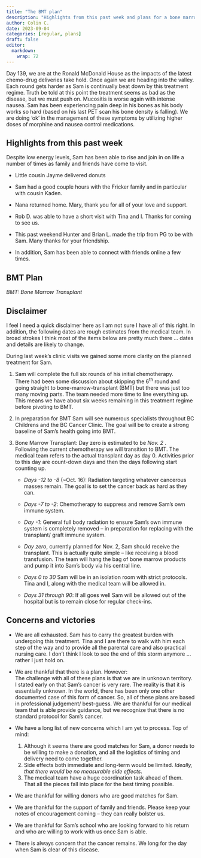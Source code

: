 ```yaml
---
title: "The BMT plan"
description: "Highlights from this past week and plans for a bone marrow transplant."
author: Colin C.
date: 2023-09-04
categories: [regular, plans]
draft: false
editor: 
  markdown: 
    wrap: 72
---
```



Day 139, we are at the Ronald McDonald House as the impacts of the latest chemo-drug deliveries take hold.  Once again we are heading into the valley.  Each round gets harder as Sam is continually beat down by this treatment regime.  Truth be told at this point the treatment seems as bad as the disease, but we must push on.  Mucositis is worse again with intense nausea.  Sam has been experiencing pain deep in his bones as his body works so hard (based on his last PET scan his bone density is falling).  We are doing 'ok' in the management of these symptoms by utilizing higher doses of morphine and nausea control medications. 

## Highlights from this past week 

Despite low energy levels, Sam has been able to rise and join in on life a number of times as family and friends have come to visit. 

-   Little cousin Jayme delivered donuts

-   Sam had a good couple hours with the Fricker family and in particular with cousin Kaden. 
-   Nana returned home.  Mary, thank you for all of your love and support.
-   Rob D. was able to have a short visit with Tina and I.  Thanks for coming to see us. 
-   This past weekend Hunter and Brian L. made the trip from PG to be with Sam.  Many thanks for your friendship.
-   In addition, Sam has been able to connect with friends online a few times.


## BMT Plan 

_BMT: Bone Marrow Transplant_\

::: callout-warning
## Disclaimer 

I feel I need a quick disclaimer here as I am not sure I have all of this right.  In addition, the following dates are rough estimates from the medical team.  In broad strokes I think most of the items below are pretty much there ... dates and details are likely to change.  
:::


During last week's clinic visits we gained some more clarity on the planned treatment for Sam.  

1.  Sam will complete the full six rounds of his initial chemotherapy.\
There had been some discussion about skipping the 6^th^ round and going straight to bone-marrow-transplant  (BMT) but there was just too many moving parts.  The team needed more time to line everything up.  This means we have about six weeks remaining in this treatment regime before pivoting to BMT. 

2.  In preparation for BMT Sam will see numerous specialists throughout BC Childrens and the BC Cancer Clinic.  The goal will be to create a strong baseline of Sam's health going into BMT. 

3.  Bone Marrow Transplant: Day zero is estimated to be _Nov. 2_ .\
Following the current chemotherapy we will transition to BMT.  The medical team refers to the actual transplant day as day 0.  Activities prior to this day are count-down days and then the days following start counting up.  
    -   _Days -12 to -8_ (~Oct. 16): Radiation targeting whatever cancerous masses remain.  The goal is to set the cancer back as hard as they can.
    -   _Days -7 to -2_: Chemotherapy to suppress and remove Sam's own immune system.
  
    -   _Day -1_: General full body radiation to ensure Sam's own immune system is completely removed -- in preparation for replacing with the transplant/ graft immune system. 
    -   _Day zero_, currently planned for Nov. 2, Sam should receive the transplant.  This is actually quite simple -- like receiving a blood transfusion. The team will hang the bag of bone marrow products and pump it into Sam's body via his central line. 
    -   _Days 0 to 30_ Sam will be in an isolation room with strict protocols.  Tina and I, along with the medical team will be allowed in.  
    -   _Days 31 through 90_: If all goes well Sam will be allowed out of the hospital but is to remain close for regular check-ins.





## Concerns and victories

-   We are all exhausted.  Sam has to carry the greatest burden with undergoing this treatment.  Tina and I are there to walk with him each step of the way and to provide all the parental care and also practical nursing care.  I don't think I look to see the end of this storm anymore ... rather I just hold on. 

-   We are thankful that there is a plan. However:\
The challenge with all of these plans is that we are in unknown territory.  I stated early on that Sam's cancer is very rare.  The reality is that it is essentially unknown.  In the world, there has been only one other documented case of this form of cancer. So, all of these plans are based in professional judgement/ best-guess.  We are thankful for our medical team that is able provide guidance, but we recognize that there is no standard protocol for Sam's cancer. 

-   We have a long list of new concerns which I am yet to process.  Top of mind: 
    1.   Although it seems there are good matches for Sam, a donor needs to be willing to make a donation, and all the logistics of timing and delivery need to come together.
    2.   Side effects both immediate and long-term would be limited. _Ideally, that there would be no measurable side effects_. 
    3.   The medical team have a huge coordination task ahead of them.  That all the pieces fall into place for the best timing possible.

-   We are thankful for willing donors who are good matches for Sam.

-   We are thankful for the support of family and friends.  Please keep your notes of encouragement coming -- they can really bolster us. 

-   We are thankful for Sam's school who are looking forward to his return and who are willing to work with us once Sam is able.  

-   There is always concern that the cancer remains.   We long for the day when Sam is clear of this disease.

